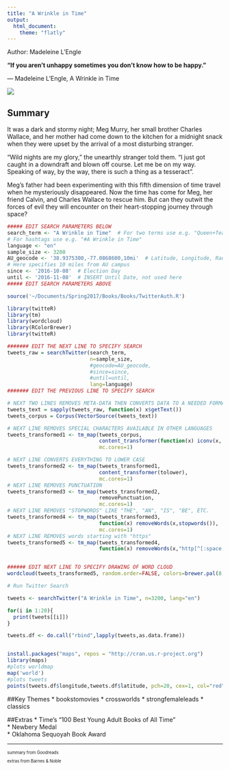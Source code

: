 ```yaml
---
title: "A Wrinkle in Time"
output: 
  html_document:
    theme: "flatly"
---
```


Author: Madeleine L'Engle

**“If you aren't unhappy sometimes you don't know how to be happy.”**

― Madeleine L'Engle, A Wrinkle in Time

![](WrinkleTime.jpeg)



## Summary
It was a dark and stormy night; Meg Murry, her small brother Charles Wallace, and her mother had come down to the kitchen for a midnight snack when they were upset by the arrival of a most disturbing stranger. 

"Wild nights are my glory," the unearthly stranger told them. "I just got caught in a downdraft and blown off course. Let me be on my way. Speaking of way, by the way, there is such a thing as a tesseract".

Meg's father had been experimenting with this fifth dimension of time travel when he mysteriously disappeared. Now the time has come for Meg, her friend Calvin, and Charles Wallace to rescue him. But can they outwit the forces of evil they will encounter on their heart-stopping journey through space?

```r
##### EDIT SEARCH PARAMETERS BELOW
search_term <- "A Wrinkle in Time"  # For two terms use e.g. "Queen+Tearling"
# For hashtags use e.g. "#A Wrinkle in Time"
language <- "en"
sample_size <- 3200
AU_geocode <- '38.9375300,-77.0868600,10mi'  # Latitude, Longitude, Radius
# Here specifies 10 miles from AU campus
since <- '2016-10-08'  # Election Day
until <- '2016-11-08'  # INSERT Until Date, not used here
##### EDIT SEARCH PARAMETERS ABOVE

source('~/Documents/Spring2017/Books/Books/TwitterAuth.R')

library(twitteR)
library(tm)
library(wordcloud)
library(RColorBrewer)
library(twitteR)

####### EDIT THE NEXT LINE TO SPECIFY SEARCH
tweets_raw = searchTwitter(search_term,
                           n=sample_size,
                           #geocode=AU_geocode,
                           #since=since,
                           #until=until,
                           lang=language)
####### EDIT THE PREVIOUS LINE TO SPECIFY SEARCH

# NEXT TWO LINES REMOVES META-DATA THEN CONVERTS DATA TO A NEEDED FORMAT
tweets_text = sapply(tweets_raw, function(x) x$getText())
tweets_corpus = Corpus(VectorSource(tweets_text))

# NEXT LINE REMOVES SPECIAL CHARACTERS AVAILABLE IN OTHER LANGUAGES
tweets_transformed1 <- tm_map(tweets_corpus,
                              content_transformer(function(x) iconv(x, to="UTF-8-MAC")),
                              mc.cores=1)

# NEXT LINE CONVERTS EVERYTHING TO LOWER CASE
tweets_transformed2 <- tm_map(tweets_transformed1,
                              content_transformer(tolower),
                              mc.cores=1)
# NEXT LINE REMOVES PUNCTUATION
tweets_transformed3 <- tm_map(tweets_transformed2,
                              removePunctuation,
                              mc.cores=1)
# NEXT LINE REMOVES "STOPWORDS" LIKE "THE", "AN", "IS", "BE", ETC.
tweets_transformed4 <- tm_map(tweets_transformed3,
                              function(x) removeWords(x,stopwords()),
                              mc.cores=1)
# NEXT LINE REMOVES words starting with "https"
tweets_transformed5 <- tm_map(tweets_transformed4,
                              function(x) removeWords(x,"http[^[:space:]]*"),mc.cores=1)


###### EDIT NEXT LINE TO SPECIFY DRAWING OF WORD CLOUD
wordcloud(tweets_transformed5, random.order=FALSE, colors=brewer.pal(8,"Dark2"))
```

``` r

# Run Twitter Search

tweets <- searchTwitter("A Wrinkle in Time", n=3200, lang="en")

for(i in 1:20){
  print(tweets[[i]])
}
```

```r
tweets.df <- do.call("rbind",lapply(tweets,as.data.frame))


install.packages("maps", repos = "http://cran.us.r-project.org")
library(maps)
#plots worldmap
map('world')
#plots tweets
points(tweets.df$longitude,tweets.df$latitude, pch=20, cex=1, col="red")
```

##Key Themes
* bookstomovies
* crossworlds
* strongfemaleleads
* classics

##Extras
* Time's "100 Best Young Adult Books of All Time"   
* Newbery Medal   
* Oklahoma Sequoyah Book Award   

***
<small> <small>  

summary from Goodreads 

extras from Barnes & Noble

\small \small